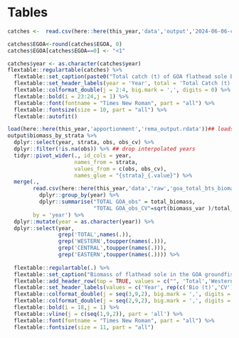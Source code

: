 # Tables

```r
catches <-  read.csv(here::here(this_year,'data','output','2024-06-06-catch_observed.csv')) 

catches$EGOA<-round(catches$EGOA, 0)
catches$EGOA[catches$EGOA==0] <- "<1"

catches$year <- as.character(catches$year)
flextable::regulartable(catches) %>%  
  flextable::set_caption(paste0("Total catch (t) of GOA flathead sole by area since 2000. Catch for ", this_year," is current up to ", pull_date,". Columns left blank indicate confidential catch information by area. Bolded years are not used in, or differ from, the base model. Note that the value for ",this_year," is the observed catch and the extrapolated catches used for this year in the projection model are higher. Values have been rounded to the nearest whole number."))%>% 
  flextable::set_header_labels(year = 'Year', total = 'Total Catch (t)', WGOA = 'Western Gulf', CGOA= 'Central Gulf',EGOA = 'Eastern Gulf') %>%
  flextable::colformat_double(j = 2:4, big.mark = ',', digits = 0) %>%
  flextable::bold(i = 23:24,j = 1) %>%
  flextable::font(fontname = "Times New Roman", part = "all") %>% 
  flextable::fontsize(size = 10, part = "all") %>%
  flextable::autofit()
```

\pagebreak

```r
load(here::here(this_year,'apportionment','rema_output.rdata'))## loads as "output"
output$biomass_by_strata %>%
  dplyr::select(year, strata, obs, obs_cv) %>%
  dplyr::filter(!is.na(obs)) %>% ## drop interpolated years
  tidyr::pivot_wider(., id_cols = year, 
                     names_from = strata,
                     values_from = c(obs, obs_cv),
                     names_glue = "{strata}_{.value}") %>%
  merge(., 
        read.csv(here::here(this_year,'data','raw','goa_total_bts_biomass_data.csv')) %>% 
          dplyr::group_by(year) %>% 
          dplyr::summarise("TOTAL GOA_obs" = total_biomass,  
                           "TOTAL GOA_obs_CV"=sqrt(biomass_var )/total_biomass ),
        by = 'year') %>%
  dplyr::mutate(year = as.character(year)) %>%
  dplyr::select(year, 
                grep('TOTAL',names(.)), 
                grep('WESTERN',toupper(names(.))),
                grep('CENTRAL',toupper(names(.))),
                grep('EASTERN',toupper(names(.)))) %>%
  
  flextable::regulartable(.) %>%  
  flextable::set_caption("Biomass of flathead sole in the GOA groundfish bottom trawl survey (Bio, t) and coefficient of variation (CV) by year and regulatory area. Bolded years are not included in base model. Small discrepancies (<1 t) in Total column may occur due to rounding.") %>%
  flextable::add_header_row(top = TRUE, values = c("", 'Total','Western','Central','Eastern'), colwidths = c(1,rep(2,4))) %>%
  flextable::set_header_labels(values = c('Year', rep(c('Bio (t)','CV'),4))) %>%
  flextable::colformat_double(j = seq(3,9,2), big.mark = ',', digits = 2)  %>%
  flextable::colformat_double(j = seq(2,9,2), big.mark = ',', digits = 0) %>%
  flextable::bold(i = 18,j = 1) %>%
  flextable::vline(j = c(seq(1,9,2)), part = 'all') %>%
  flextable::font(fontname = "Times New Roman", part = "all") %>% 
  flextable::fontsize(size = 11, part = "all")
```

\pagebreak
